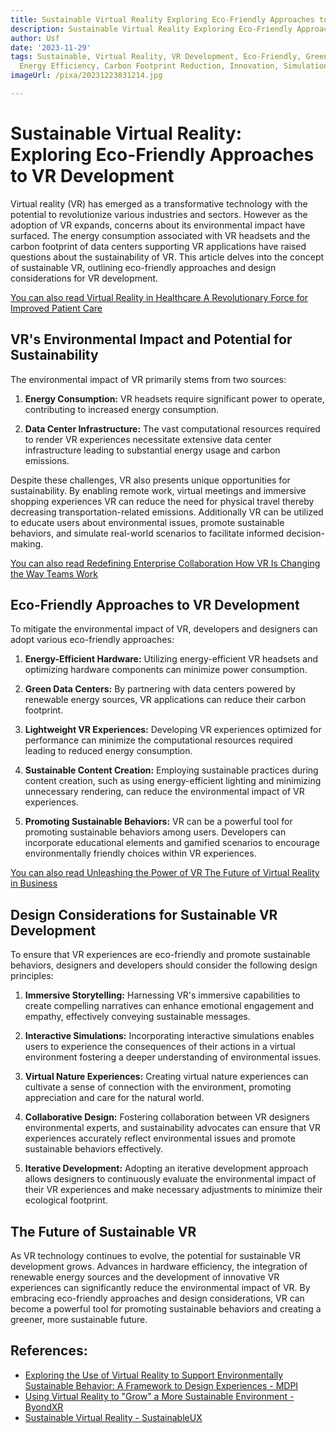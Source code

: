 ```yaml
---
title: Sustainable Virtual Reality Exploring Eco-Friendly Approaches to VR Development
description: Sustainable Virtual Reality Exploring Eco-Friendly Approaches to VR Development
author: Usf
date: '2023-11-29'
tags: Sustainable, Virtual Reality, VR Development, Eco-Friendly, Green Technology,
  Energy Efficiency, Carbon Footprint Reduction, Innovation, Simulation
imageUrl: /pixa/20231223031214.jpg

---
```

# Sustainable Virtual Reality: Exploring Eco-Friendly  Approaches to VR Development

Virtual reality (VR) has emerged as a transformative technology with the potential to revolutionize various industries and sectors. However  as the adoption of VR expands, concerns about its environmental  impact have surfaced. The energy consumption associated with VR headsets and the carbon footprint of data centers  supporting VR applications have raised questions about the sustainability  of VR. This article delves into the concept of sustainable VR, outlining eco-friendly approaches and design considerations for VR development.

[You can also read Virtual Reality in Healthcare A  Revolutionary Force for Improved Patient  Care](Virtual%20Reality%20in%20Healthcare%20A%20Revolutionary%20Force%20for%20Improved%20Patient%20Care)


## VR's Environmental  Impact and  Potential for Sustainability

The environmental impact of VR primarily stems from two sources:

1. **Energy Consumption:** VR  headsets require significant power to operate,  contributing to increased energy consumption.

2. **Data Center Infrastructure:** The vast computational resources  required to render VR experiences necessitate extensive data center infrastructure leading to substantial energy usage and carbon  emissions.

Despite these challenges, VR  also  presents unique opportunities for sustainability.  By enabling remote work, virtual meetings and immersive shopping experiences VR can reduce the need for physical travel thereby decreasing  transportation-related emissions.  Additionally VR can be utilized to educate users about environmental issues, promote sustainable behaviors, and simulate real-world scenarios to  facilitate informed decision-making.

[You can also read Redefining Enterprise Collaboration How VR Is  Changing the Way Teams Work](Redefining%20Enterprise%20Collaboration%20How%20VR%20Is%20Changing%20the%20Way%20Teams%20Work)


## Eco-Friendly Approaches to VR  Development

To mitigate the environmental  impact of VR, developers and designers can adopt various eco-friendly approaches:

1. **Energy-Efficient  Hardware:** Utilizing energy-efficient VR headsets and optimizing hardware components can minimize power consumption.

2. **Green Data Centers:** By partnering with data centers powered by renewable energy  sources, VR applications can reduce their carbon footprint.

3.  **Lightweight VR Experiences:** Developing VR experiences optimized for performance can minimize the computational resources required leading to reduced energy consumption.

4. **Sustainable Content Creation:** Employing sustainable  practices during content creation,  such as using  energy-efficient  lighting and minimizing unnecessary rendering, can reduce the environmental impact of VR experiences.

5.  **Promoting Sustainable Behaviors:** VR can be a powerful tool for promoting  sustainable  behaviors among users. Developers can  incorporate educational elements and gamified scenarios to encourage environmentally friendly choices  within VR experiences.

[You can also read Unleashing the Power of VR The  Future of Virtual Reality  in Business](Unleashing%20the%20Power%20of%20VR%20The%20Future%20of%20Virtual%20Reality%20in%20Business)


##  Design Considerations for Sustainable  VR  Development

To ensure that  VR experiences are eco-friendly and promote sustainable behaviors, designers and developers should consider  the  following design principles:

1. **Immersive  Storytelling:** Harnessing VR's immersive capabilities to create compelling narratives can enhance emotional engagement and empathy, effectively conveying sustainable messages.

2. **Interactive Simulations:** Incorporating interactive simulations enables users to experience the  consequences of their actions in a virtual environment fostering a deeper understanding of environmental issues.

3. **Virtual Nature  Experiences:** Creating virtual nature experiences can cultivate a sense of connection with the environment, promoting appreciation and care for the  natural  world.

4. **Collaborative Design:** Fostering collaboration between VR designers environmental experts, and sustainability  advocates can ensure that VR experiences accurately reflect environmental issues and promote sustainable behaviors effectively.

5. **Iterative Development:**  Adopting an iterative development approach  allows designers to continuously evaluate the  environmental impact of their VR experiences and make necessary adjustments to  minimize their ecological footprint.

## The Future of Sustainable VR

As VR technology  continues to evolve, the potential for sustainable VR development grows. Advances in hardware efficiency,  the integration of renewable energy  sources and the development of innovative VR experiences can  significantly reduce the  environmental impact of VR. By embracing eco-friendly approaches and design considerations, VR can become a powerful tool for promoting sustainable behaviors and creating a greener, more sustainable future.

## References:
- [Exploring the Use of Virtual Reality to Support Environmentally Sustainable Behavior: A Framework to Design Experiences - MDPI](https://www.mdpi.com/965082)
- [Using Virtual Reality to "Grow" a More Sustainable Environment - ByondXR](https://www.byondxr.com/blog/using-virtual-reality-to-grow-a-more-sustainable-environment/)
- [Sustainable Virtual Reality - SustainableUX](https://sustainableux.com/talks/2017/sustainable-virtual-reality/)
